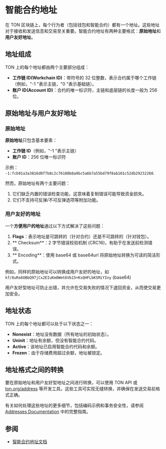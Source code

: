 # 智能合约地址

[//]: # "TODO，这是 gpt"

在 TON 区块链上，每个行为者（包括钱包和智能合约）都有一个地址。这些地址对于接收和发送信息和交易至关重要。智能合约地址有两种主要格式：**原始地址**和**用户友好地址**。

## 地址组成

TON 上的每个地址都由两个主要部分组成：

- **工作链 ID(Workchain ID)**：带符号的 32 位整数，表示合约属于哪个工作链（例如，"-1 "表示主链，"0 "表示基础链）。
- **账户 ID(Account ID)**：合约的唯一标识符，主链和底层链的长度一般为 256 位。

## 原始地址与用户友好地址

### 原始地址

**原始地址**只包含基本要素：

- **工作链 ID**（例如，"-1 "表示主链）
- **账户 ID**：256 位唯一标识符

示例：\
`-1:fcb91a3a3816d0f7b8c2c76108b8a9bc5a6b7a55bd79f8ab101c52db29232260`.

然而，原始地址有两个主要问题：

1. 它们缺乏内置的错误检查功能，这意味着复制错误可能导致资金损失。
2. 它们不支持可反弹/不可反弹选项等附加功能。

### 用户友好的地址

一个**方便用户的地址**通过以下方式解决了这些问题：

1. **Flags**：表示地址是可跳转的（针对合约）还是不可跳转的（针对钱包）。
2. \*\* Checksum\*\*：2 字节错误校验机制 (CRC16)，有助于在发送前检测错误。
3. \*\* Encoding\*\*：使用 base64 或 base64url 将原始地址转换为可读的简洁形式。

例如，同样的原始地址可以转换成用户友好的地址，如\
`kf/8uRo6OBbQ97jCx2EIuKm8Wmt6Vb15+KsQHFLbKSMiYIny` (base64)

用户友好型地址可防止出错，并允许在交易失败的情况下退回资金，从而使交易更加安全。

## 地址状态

TON 上的每个地址都可以处于以下状态之一：

- **Nonexist**：地址没有数据（所有地址的初始状态）。
- **Uninit**：地址有余额，但没有智能合约代码。
- **Active**：该地址已启用智能合约代码和余额。
- **Frozen**：由于存储费用超过余额，地址被锁定。

## 地址格式之间的转换

要在原始地址和用户友好型地址之间进行转换，可以使用 TON API 或 [ton.org/address](https://ton.org/address) 等开发工具。这些工具可实现无缝转换，并确保在发送交易前格式正确。

有关如何处理这些地址的更多细节，包括编码示例和事务安全性，请参阅 [Addresses Documentation](/v3/documentation/smart-contracts/addresses) 中的完整指南。

## 参阅

- [智能合约地址文档](/v3/documentation/smart-contracts/addresses)
